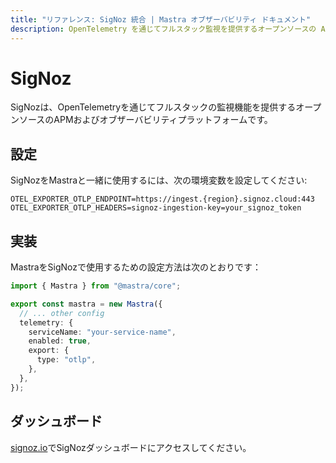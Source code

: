 ```yaml
---
title: "リファレンス: SigNoz 統合 | Mastra オブザーバビリティ ドキュメント"
description: OpenTelemetry を通じてフルスタック監視を提供するオープンソースの APM およびオブザーバビリティ プラットフォームである Mastra と SigNoz を統合するためのドキュメント。
---
```


# SigNoz

SigNozは、OpenTelemetryを通じてフルスタックの監視機能を提供するオープンソースのAPMおよびオブザーバビリティプラットフォームです。

## 設定

SigNozをMastraと一緒に使用するには、次の環境変数を設定してください:

```env
OTEL_EXPORTER_OTLP_ENDPOINT=https://ingest.{region}.signoz.cloud:443
OTEL_EXPORTER_OTLP_HEADERS=signoz-ingestion-key=your_signoz_token
```

## 実装

MastraをSigNozで使用するための設定方法は次のとおりです：

```typescript
import { Mastra } from "@mastra/core";

export const mastra = new Mastra({
  // ... other config
  telemetry: {
    serviceName: "your-service-name",
    enabled: true,
    export: {
      type: "otlp",
    },
  },
});
```

## ダッシュボード

[signoz.io](https://signoz.io/)でSigNozダッシュボードにアクセスしてください。
